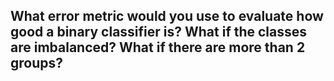 ## What error metric would you use to evaluate how good a binary classifier is? What if the classes are imbalanced? What if there are more than 2 groups?